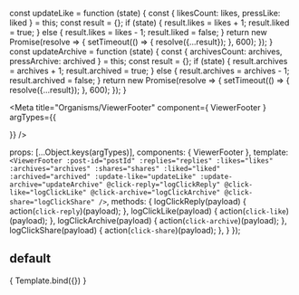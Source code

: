 const updateLike = function (state) {
  const { likesCount: likes, pressLike: liked } = this;
  const result = {};
  if (state) {
    result.likes = likes + 1;
    result.liked = true;
  } else {
    result.likes = likes - 1;
    result.liked = false;
  }
  return new Promise(resolve => {
    setTimeout(() => {
      resolve({...result});
    }, 600);
  });
}
const updateArchive = function (state) {
  const { archivesCount: archives, pressArchive: archived } = this;
  const result = {};
  if (state) {
    result.archives = archives + 1;
    result.archived = true;
  } else {
    result.archives = archives - 1;
    result.archived = false;
  }
  return new Promise(resolve => {
    setTimeout(() => {
      resolve({...result});
    }, 600);
  });
}

<Meta
  title="Organisms/ViewerFooter"
  component={ ViewerFooter }
  argTypes={{ 
    
  }}
/>

  props: [...Object.keys(argTypes)],
  components: { ViewerFooter },
  template: `
    <ViewerFooter
      :post-id="postId"
      :replies="replies"
      :likes="likes"
      :archives="archives"
      :shares="shares"
      :liked="liked"
      :archived="archived"
      :update-like="updateLike"
      :update-archive="updateArchive"
      @click-reply="logClickReply"
      @click-like="logClickLike"
      @click-archive="logClickArchive"
      @click-share="logClickShare"
    />
  `,
  methods: {
    logClickReply(payload) {
      action(`click-reply`)(payload);
    },
    logClickLike(payload) {
      action(`click-like`)(payload);
    },
    logClickArchive(payload) {
      action(`click-archive`)(payload);
    },
    logClickShare(payload) {
      action(`click-share`)(payload);
    },
  }
});

## default
<Canvas>
  <Story
    name="default"
    args = {{
      postId: 1234,
      replies: 3254354,
      likes: 1,
      archives: 9999,
      shares: 888,
      liked: true,
      updateLike,
      updateArchive,
    }}
  >
    { Template.bind({}) }
  </Story>
</Canvas>
